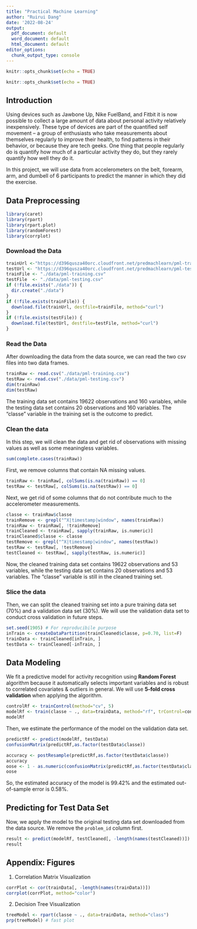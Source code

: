 ```yaml
---
title: "Practical Machine Learning"
author: "Ruirui Dang"
date: '2022-08-24'
output:
  pdf_document: default
  word_document: default
  html_document: default
editor_options: 
  chunk_output_type: console
---
```


```r
knitr::opts_chunk$set(echo = TRUE)
```

```r
knitr::opts_chunk$set(echo = TRUE)
```

## Introduction

Using devices such as Jawbone Up, Nike FuelBand, and Fitbit it is now possible to collect a large amount of data about personal activity relatively inexpensively. These type of devices are part of the quantified self movement -- a group of enthusiasts who take measurements about themselves regularly to improve their health, to find patterns in their behavior, or because they are tech geeks. One thing that people regularly do is quantify how much of a particular activity they do, but they rarely quantify how well they do it.

In this project, we will use data from accelerometers on the belt, forearm, arm, and dumbell of 6 participants to predict the manner in which they did the exercise.

## Data Preprocessing

```r
library(caret)
library(rpart)
library(rpart.plot)
library(randomForest)
library(corrplot)
```

### Download the Data

```r
trainUrl <-"https://d396qusza40orc.cloudfront.net/predmachlearn/pml-training.csv"
testUrl <- "https://d396qusza40orc.cloudfront.net/predmachlearn/pml-testing.csv"
trainFile <- "./data/pml-training.csv"
testFile  <- "./data/pml-testing.csv"
if (!file.exists("./data")) {
  dir.create("./data")
}
if (!file.exists(trainFile)) {
  download.file(trainUrl, destfile=trainFile, method="curl")
}
if (!file.exists(testFile)) {
  download.file(testUrl, destfile=testFile, method="curl")
}
```

### Read the Data

After downloading the data from the data source, we can read the two csv files into two data frames.

```r
trainRaw <- read.csv("./data/pml-training.csv")
testRaw <- read.csv("./data/pml-testing.csv")
dim(trainRaw)
dim(testRaw)
```

The training data set contains 19622 observations and 160 variables, while the testing data set contains 20 observations and 160 variables. The "classe" variable in the training set is the outcome to predict.

### Clean the data

In this step, we will clean the data and get rid of observations with missing values as well as some meaningless variables.

```r
sum(complete.cases(trainRaw))
```

First, we remove columns that contain NA missing values.

```r
trainRaw <- trainRaw[, colSums(is.na(trainRaw)) == 0] 
testRaw <- testRaw[, colSums(is.na(testRaw)) == 0] 
```

Next, we get rid of some columns that do not contribute much to the accelerometer measurements.

```r
classe <- trainRaw$classe
trainRemove <- grepl("^X|timestamp|window", names(trainRaw))
trainRaw <- trainRaw[, !trainRemove]
trainCleaned <- trainRaw[, sapply(trainRaw, is.numeric)]
trainCleaned$classe <- classe
testRemove <- grepl("^X|timestamp|window", names(testRaw))
testRaw <- testRaw[, !testRemove]
testCleaned <- testRaw[, sapply(testRaw, is.numeric)]
```

Now, the cleaned training data set contains 19622 observations and 53 variables, while the testing data set contains 20 observations and 53 variables. The "classe" variable is still in the cleaned training set.

### Slice the data

Then, we can split the cleaned training set into a pure training data set (70%) and a validation data set (30%). We will use the validation data set to conduct cross validation in future steps.

```r
set.seed(1905) # For reproducibile purpose
inTrain <- createDataPartition(trainCleaned$classe, p=0.70, list=F)
trainData <- trainCleaned[inTrain, ]
testData <- trainCleaned[-inTrain, ]
```

## Data Modeling

We fit a predictive model for activity recognition using **Random Forest** algorithm because it automatically selects important variables and is robust to correlated covariates & outliers in general. We will use **5-fold cross validation** when applying the algorithm.

```r
controlRf <- trainControl(method="cv", 5)
modelRf <- train(classe ~ ., data=trainData, method="rf", trControl=controlRf, ntree=250)
modelRf
```

Then, we estimate the performance of the model on the validation data set.

```r
predictRf <- predict(modelRf, testData)
confusionMatrix(predictRf,as.factor(testData$classe))
```

```r
accuracy <- postResample(predictRf,as.factor(testData$classe))
accuracy
oose <- 1 - as.numeric(confusionMatrix(predictRf,as.factor(testData$classe))$overall[1])
oose
```

So, the estimated accuracy of the model is 99.42% and the estimated out-of-sample error is 0.58%.

## Predicting for Test Data Set

Now, we apply the model to the original testing data set downloaded from the data source. We remove the `problem_id` column first.

```r
result <- predict(modelRf, testCleaned[, -length(names(testCleaned))])
result
```

## Appendix: Figures

1.  Correlation Matrix Visualization\

```r
corrPlot <- cor(trainData[, -length(names(trainData))])
corrplot(corrPlot, method="color")
```

2.  Decision Tree Visualization

```r
treeModel <- rpart(classe ~ ., data=trainData, method="class")
prp(treeModel) # fast plot
```
